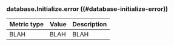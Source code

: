 ### database.Initialize.error ((#database-initialize-error))

Metric type | Value | Description
----------- | ----- | -----------
BLAH     | BLAH    | BLAH